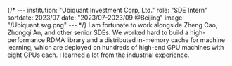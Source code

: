 {/* ---
institution: "Ubiquant Investment Corp, Ltd."
role: "SDE Intern"
sortdate: 2023/07
date: "2023/07-2023/09 @Beijing"
image: "/Ubiquant.svg.png"
--- */}
I am fortunate to work alongside Zheng Cao, Zhongqi An, and other senior SDEs. 
We worked hard to build a high-performance RDMA library and a distributed in-memory cache for machine learning, which are deployed on hundreds of high-end GPU machines with eight GPUs each. I learned a lot from the industrial experience.